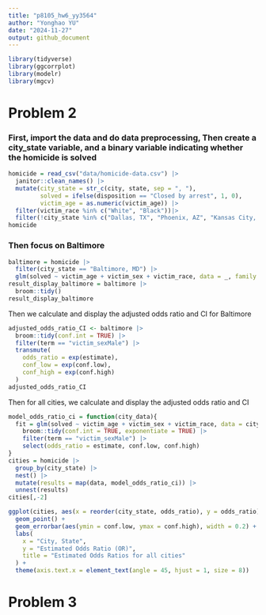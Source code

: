 ```yaml
---
title: "p8105_hw6_yy3564"
author: "Yonghao YU"
date: "2024-11-27"
output: github_document
---
```


```r
library(tidyverse)
library(ggcorrplot)
library(modelr)
library(mgcv)
```


# Problem 2

### First, import the data and do data preprocessing, Then create a city_state variable, and a binary variable indicating whether the homicide is solved
```r
homicide = read_csv("data/homicide-data.csv") |>
  janitor::clean_names() |>
  mutate(city_state = str_c(city, state, sep = ", "),
         solved = ifelse(disposition == "Closed by arrest", 1, 0), 
         victim_age = as.numeric(victim_age)) |>
  filter(victim_race %in% c("White", "Black"))|>
  filter(!city_state %in% c("Dallas, TX", "Phoenix, AZ", "Kansas City, MO", "Tulsa, AL"))
homicide
```


### Then focus on Baltimore
```r
baltimore = homicide |>
  filter(city_state == "Baltimore, MD") |>
  glm(solved ~ victim_age + victim_sex + victim_race, data = _, family = binomial)
result_display_baltimore = baltimore |>
  broom::tidy()
result_display_baltimore
```

Then we calculate and display the adjusted odds ratio and CI for Baltimore
```r
adjusted_odds_ratio_CI <- baltimore |>
  broom::tidy(conf.int = TRUE) |>
  filter(term == "victim_sexMale") |>
  transmute(
    odds_ratio = exp(estimate),
    conf_low = exp(conf.low),
    conf_high = exp(conf.high)
  )
adjusted_odds_ratio_CI
```

Then for all cities, we calculate and display the adjusted odds ratio and CI
```r
model_odds_ratio_ci = function(city_data){
  fit = glm(solved ~ victim_age + victim_sex + victim_race, data = city_data, family = binomial) |>
    broom::tidy(conf.int = TRUE, exponentiate = TRUE) |>
    filter(term == "victim_sexMale") |>
    select(odds_ratio = estimate, conf.low, conf.high)
}
cities = homicide |>
  group_by(city_state) |>
  nest() |>
  mutate(results = map(data, model_odds_ratio_ci)) |>
  unnest(results)
cities[,-2]
```



```r
ggplot(cities, aes(x = reorder(city_state, odds_ratio), y = odds_ratio)) +
  geom_point() +
  geom_errorbar(aes(ymin = conf.low, ymax = conf.high), width = 0.2) +
  labs(
    x = "City, State",
    y = "Estimated Odds Ratio (OR)",
    title = "Estimated Odds Ratios for all cities"
  ) +
  theme(axis.text.x = element_text(angle = 45, hjust = 1, size = 8))
```




# Problem 3
```r

```